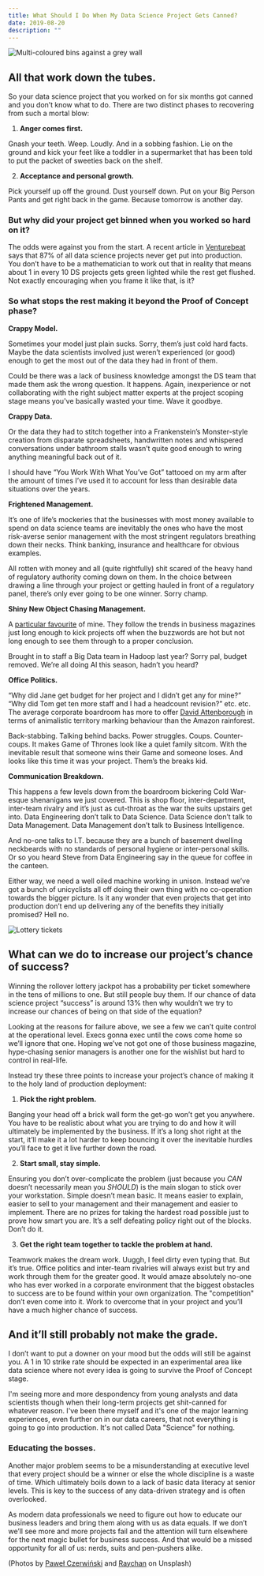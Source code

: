 ```yaml
---
title: What Should I Do When My Data Science Project Gets Canned?
date: 2019-08-20
description: ""
---
```

![Multi-coloured bins against a grey wall](./multicoloured-bins.jpg)

## All that work down the tubes.

So your data science project that you worked on for six months got canned and you don’t know what to do. There are two distinct phases to recovering from such a mortal blow:

1. **Anger comes first.**

Gnash your teeth. Weep. Loudly. And in a sobbing fashion. Lie on the ground and kick your feet like a toddler in a supermarket that has been told to put the packet of sweeties back on the shelf.

2. **Acceptance and personal growth.**

Pick yourself up off the ground. Dust yourself down. Put on your Big Person Pants and get right back in the game. Because tomorrow is another day.

### But why did your project get binned when you worked so hard on it? 

The odds were against you from the start. A recent article in [Venturebeat](https://venturebeat.com/2019/07/19/why-do-87-of-data-science-projects-never-make-it-into-production/) says that 87% of all data science projects never get put into production. You don’t have to be a mathematician to work out that in reality that means about 1 in every 10 DS projects gets green lighted while the rest get flushed. Not exactly encouraging when you frame it like that, is it?

### So what stops the rest making it beyond the Proof of Concept phase?

**Crappy Model.**

Sometimes your model just plain sucks. Sorry, them’s just cold hard facts. Maybe the data scientists involved just weren’t experienced (or good) enough to get the most out of the data they had in front of them.

Could be there was a lack of business knowledge amongst the DS team that made them ask the wrong question. It happens. Again, inexperience or not collaborating with the right subject matter experts at the project scoping stage means you've basically wasted your time. Wave it goodbye.

**Crappy Data.**

Or the data they had to stitch together into a Frankenstein’s Monster-style creation from disparate spreadsheets, handwritten notes and whispered conversations under bathroom stalls wasn’t quite good enough to wring anything meaningful back out of it.

I should have “You Work With What You’ve Got” tattooed on my arm after the amount of times I’ve used it to account for less than desirable data situations over the years.

**Frightened Management.**

It’s one of life’s mockeries that the businesses with most money available to spend on data science teams are inevitably the ones who have the most risk-averse senior management with the most stringent regulators breathing down their necks. Think banking, insurance and healthcare for obvious examples.

All rotten with money and all (quite rightfully) shit scared of the heavy hand of regulatory authority coming down on them. In the choice between drawing a line through your project or getting hauled in front of a regulatory panel, there’s only ever going to be one winner. Sorry champ.

**Shiny New Object Chasing Management.**

A [particular favourite](/articles/shiny-new-objects-and-boardroom-buzzword-bingo) of mine. They follow the trends in business magazines just long enough to kick projects off when the buzzwords are hot but not long enough to see them through to a proper conclusion.

Brought in to staff a Big Data team in Hadoop last year? Sorry pal, budget removed. We’re all doing AI this season, hadn’t you heard?

**Office Politics.**

“Why did Jane get budget for her project and I didn’t get any for mine?” “Why did Tom get ten more staff and I had a headcount revision?” etc. etc. The average corporate boardroom has more to offer [David Attenborough](https://en.wikipedia.org/wiki/David_Attenborough) in terms of animalistic territory marking behaviour than the Amazon rainforest.

Back-stabbing. Talking behind backs. Power struggles. Coups. Counter-coups. It makes Game of Thrones look like a quiet family sitcom. With the inevitable result that someone wins their Game and someone loses. And looks like this time it was your project. Them’s the breaks kid.

**Communication Breakdown.**

This happens a few levels down from the boardroom bickering Cold War-esque shenanigans we just covered. This is shop floor, inter-department, inter-team rivalry and it’s just as cut-throat as the war the suits upstairs get into. Data Engineering don’t talk to Data Science. Data Science don’t talk to Data Management. Data Management don’t talk to Business Intelligence.

And no-one talks to I.T. because they are a bunch of basement dwelling neckbeards with no standards of personal hygiene or inter-personal skills. Or so you heard Steve from Data Engineering say in the queue for coffee in the canteen.

Either way, we need a well oiled machine working in unison. Instead we’ve got a bunch of unicyclists all off doing their own thing with no co-operation towards the bigger picture. Is it any wonder that even projects that get into production don’t end up delivering any of the benefits they initially promised? Hell no. 

![Lottery tickets](./lottery-tickets-600x400.jpg)

## What can we do to increase our project’s chance of success?

Winning the rollover lottery jackpot has a probability per ticket somewhere in the tens of millions to one. But still people buy them. If our chance of data science project “success” is around 13% then why wouldn’t we try to increase our chances of being on that side of the equation?

Looking at the reasons for failure above, we see a few we can’t quite control at the operational level. Execs gonna exec until the cows come home so we’ll ignore that one. Hoping we’ve not got one of those business magazine, hype-chasing senior managers is another one for the wishlist but hard to control in real-life.

Instead try these three points to increase your project’s chance of making it to the holy land of production deployment:

1. **Pick the right problem.** 

Banging your head off a brick wall form the get-go won’t get you anywhere. You have to be realistic about what you are trying to do and how it will ultimately be implemented by the business. If it’s a long shot right at the start, it’ll make it a lot harder to keep bouncing it over the inevitable hurdles you’ll face to get it live further down the road.

2. **Start small, stay simple.**

Ensuring you don’t over-complicate the problem (just because you *CAN* doesn’t necessarily mean you *SHOULD*) is the main slogan to stick over your workstation. Simple doesn’t mean basic. It means easier to explain, easier to sell to your management and their management and easier to implement. There are no prizes for taking the hardest road possible just to prove how smart you are. It’s a self defeating policy right out of the blocks. Don’t do it.

3. **Get the right team together to tackle the problem at hand.**

Teamwork makes the dream work. Uuggh, I feel dirty even typing that. But it’s true. Office politics and inter-team rivalries will always exist but try and work through them for the greater good. It would amaze absolutely no-one who has ever worked in a corporate environment that the biggest obstacles to success are to be found within your own organization. The "competition" don’t even come into it. Work to overcome that in your project and you’ll have a much higher chance of success.

## And it’ll still probably not make the grade.

I don’t want to put a downer on your mood but the odds will still be against you. A 1 in 10 strike rate should be expected in an experimental area like data science where not every idea is going to survive the Proof of Concept stage.

I'm seeing more and more despondency from young analysts and data scientists though when their long-term projects get shit-canned for whatever reason. I've been there myself and it's one of the major learning experiences, even further on in our data careers, that not everything is going to go into production. It's not called Data "Science" for nothing.

### Educating the bosses.

Another major problem seems to be a misunderstanding at executive level that every project should be a winner or else the whole discipline is a waste of time. Which ultimately boils down to a lack of basic data literacy at senior levels. This is key to the success of any data-driven strategy and is often overlooked.

As modern data professionals we need to figure out how to educate our business leaders and bring them along with us as data equals. If we don’t we’ll see more and more projects fail and the attention will turn elsewhere for the next magic bullet for business success. And that would be a missed opportunity for all of us: nerds, suits and pen-pushers alike.

(Photos by [Paweł Czerwiński](https://unsplash.com/@pawel_czerwinski?utm_source=unsplash&utm_medium=referral&utm_content=creditCopyText) and [Raychan](https://unsplash.com/@wx1993?utm_source=unsplash&utm_medium=referral&utm_content=creditCopyText) on Unsplash)